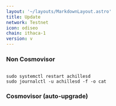 ```yaml
---
layout: '~/layouts/MarkdownLayout.astro'
title: Update
network: Testnet
icon: odiseo
chain: ithaca-1
version: v
---
```

### Non Cosmovisor
```

```
```
sudo systemctl restart achillesd
sudo journalctl -u achillesd -f -o cat
```

### Cosmovisor (auto-upgrade)
```

```
```

```
